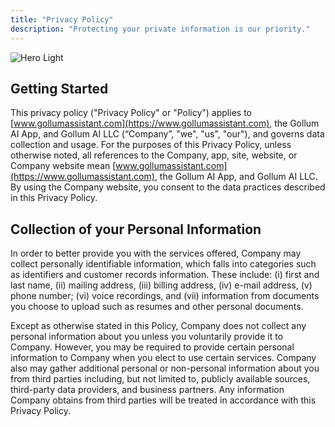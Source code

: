 ```yaml
---
title: "Privacy Policy"
description: "Protecting your private information is our priority."
---
```


<img alt="Hero Light" classname="block dark:hidden" src="/images/hero-light.png" />

## Getting Started

This privacy policy ("Privacy Policy" or "Policy") applies to [www.gollumassistant.com](https://www.gollumassistant.com), the Gollum AI App, and Gollum AI LLC (“Company”, "we", "us", "our"), and governs data collection and usage. For the purposes of this Privacy Policy, unless otherwise noted, all references to the Company, app, site, website, or Company website mean [www.gollumassistant.com](https://www.gollumassistant.com), the Gollum AI App, and Gollum AI LLC. By using the Company website, you consent to the data practices described in this Privacy Policy.

## Collection of your Personal Information

In order to better provide you with the services offered, Company may collect personally identifiable information, which falls into categories such as identifiers and customer records information. These include: (i) first and last name, (ii) mailing address, (iii) billing address, (iv) e-mail address, (v) phone number; (vi) voice recordings, and (vii) information from documents you choose to upload such as resumes and other personal documents.


Except as otherwise stated in this Policy, Company does not collect any personal information about you unless you voluntarily provide it to Company. However, you may be required to provide certain personal information to Company when you elect to use certain services. Company also may gather additional personal or non-personal information about you from third parties including, but not limited to, publicly available sources, third-party data providers, and business partners. Any information Company obtains from third parties will be treated in accordance with this Privacy Policy.